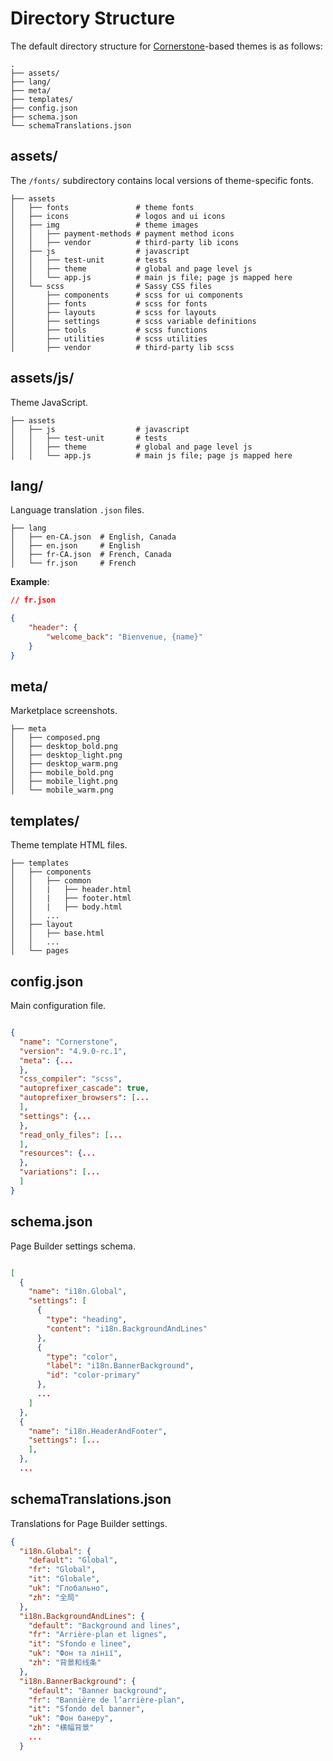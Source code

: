 # Directory Structure

 
The default directory structure for [Cornerstone](https://github.com/bigcommerce/cornerstone)-based themes is as follows:
  

```shell
.
├── assets/
├── lang/
├── meta/
├── templates/
├── config.json
├── schema.json
└── schemaTranslations.json
```

## assets/
  
The `/fonts/` subdirectory contains local versions of theme-specific fonts.

  
```shell
├── assets
│   ├── fonts               # theme fonts
│   ├── icons               # logos and ui icons
│   ├── img                 # theme images
│   │   ├── payment-methods # payment method icons
│   │   ├── vendor          # third-party lib icons
│   ├── js                  # javascript
│   │   ├── test-unit       # tests
│   │   ├── theme           # global and page level js
│   │   └── app.js          # main js file; page js mapped here
│   └── scss                # Sassy CSS files
│       ├── components      # scss for ui components
│       ├── fonts           # scss for fonts
│       ├── layouts         # scss for layouts
│       ├── settings        # scss variable definitions
│       ├── tools           # scss functions
│       ├── utilities       # scss utilities
│       ├── vendor          # third-party lib scss
```

## assets/js/

  
Theme JavaScript.

```shell
├── assets
│   ├── js                  # javascript
│   │   ├── test-unit       # tests
│   │   ├── theme           # global and page level js
│   │   └── app.js          # main js file; page js mapped here
```

## lang/

  
Language translation `.json` files.

```shell
├── lang
│   ├── en-CA.json  # English, Canada
│   ├── en.json     # English
│   ├── fr-CA.json  # French, Canada
│   └── fr.json     # French
```

  
**Example**:

```json
// fr.json

{
    "header": {
        "welcome_back": "Bienvenue, {name}"
    }
}
```

## meta/

  
Marketplace screenshots.

```shell
├── meta
│   ├── composed.png
│   ├── desktop_bold.png
│   ├── desktop_light.png
│   ├── desktop_warm.png
│   ├── mobile_bold.png
│   ├── mobile_light.png
│   └── mobile_warm.png
```

## templates/


  
Theme template HTML files.

```shell
├── templates
│   ├── components
│   │   ├── common
│   │   |   ├── header.html
│   │   |   ├── footer.html
│   │   |   ├── body.html
│   │   ...
│   ├── layout
│   │   ├── base.html
│   │   ...
│   └── pages
```

## config.json

  
Main configuration file.

```json

{
  "name": "Cornerstone",
  "version": "4.9.0-rc.1",
  "meta": {...
  },
  "css_compiler": "scss",
  "autoprefixer_cascade": true,
  "autoprefixer_browsers": [...
  ],
  "settings": {...
  },
  "read_only_files": [...
  ],
  "resources": {...
  },
  "variations": [...
  ]
}
```

## schema.json
  
  
Page Builder settings schema.

```json

[
  {
    "name": "i18n.Global",
    "settings": [
      {
        "type": "heading",
        "content": "i18n.BackgroundAndLines"
      },
      {
        "type": "color",
        "label": "i18n.BannerBackground",
        "id": "color-primary"
      },
      ...
    ]
  },
  {
    "name": "i18n.HeaderAndFooter",
    "settings": [...
    ],
  },
  ...
```

## schemaTranslations.json

  
Translations for Page Builder settings.

```json
{
  "i18n.Global": {
    "default": "Global",
    "fr": "Global",
    "it": "Globale",
    "uk": "Глобально",
    "zh": "全局"
  },
  "i18n.BackgroundAndLines": {
    "default": "Background and lines",
    "fr": "Arrière-plan et lignes",
    "it": "Sfondo e linee",
    "uk": "Фон та лінії",
    "zh": "背景和线条"
  },
  "i18n.BannerBackground": {
    "default": "Banner background",
    "fr": "Bannière de l’arrière-plan",
    "it": "Sfondo del banner",
    "uk": "Фон банеру",
    "zh": "横幅背景"
    ...
  }
```
